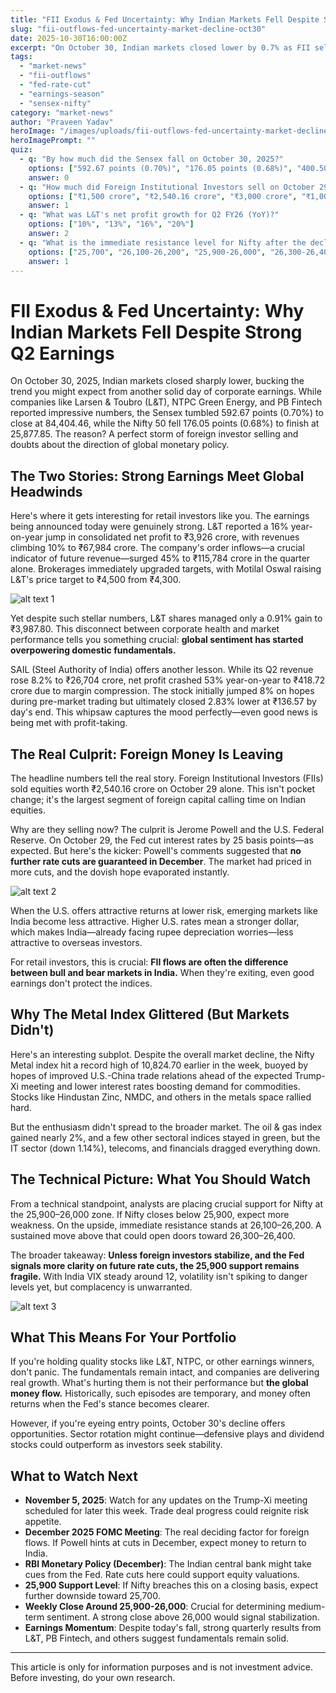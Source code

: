 ```yaml
---
title: "FII Exodus & Fed Uncertainty: Why Indian Markets Fell Despite Strong Q2 Earnings"
slug: "fii-outflows-fed-uncertainty-market-decline-oct30"
date: 2025-10-30T16:00:00Z
excerpt: "On October 30, Indian markets closed lower by 0.7% as FII selling and Fed's hawkish stance overshadowed strong earnings from L&T and other corporates. A deeper look at what spooked investors."
tags:
  - "market-news"
  - "fii-outflows"
  - "fed-rate-cut"
  - "earnings-season"
  - "sensex-nifty"
category: "market-news"
author: "Praveen Yadav"
heroImage: "/images/uploads/fii-outflows-fed-uncertainty-market-decline-oct30/hero-image.jpg"
heroImagePrompt: ""
quiz:
  - q: "By how much did the Sensex fall on October 30, 2025?"
    options: ["592.67 points (0.70%)", "176.05 points (0.68%)", "400.50 points (0.50%)", "700 points (0.85%)"]
    answer: 0
  - q: "How much did Foreign Institutional Investors sell on October 29?"
    options: ["₹1,500 crore", "₹2,540.16 crore", "₹3,000 crore", "₹1,000 crore"]
    answer: 1
  - q: "What was L&T's net profit growth for Q2 FY26 (YoY)?"
    options: ["10%", "13%", "16%", "20%"]
    answer: 2
  - q: "What is the immediate resistance level for Nifty after the decline?"
    options: ["25,700", "26,100-26,200", "25,900-26,000", "26,300-26,400"]
    answer: 1
---
```


# FII Exodus & Fed Uncertainty: Why Indian Markets Fell Despite Strong Q2 Earnings

On October 30, 2025, Indian markets closed sharply lower, bucking the trend you might expect from another solid day of corporate earnings. While companies like Larsen & Toubro (L&T), NTPC Green Energy, and PB Fintech reported impressive numbers, the Sensex tumbled 592.67 points (0.70%) to close at 84,404.46, while the Nifty 50 fell 176.05 points (0.68%) to finish at 25,877.85. The reason? A perfect storm of foreign investor selling and doubts about the direction of global monetary policy.

## The Two Stories: Strong Earnings Meet Global Headwinds

Here's where it gets interesting for retail investors like you. The earnings being announced today were genuinely strong. L&T reported a 16% year-on-year jump in consolidated net profit to ₹3,926 crore, with revenues climbing 10% to ₹67,984 crore. The company's order inflows—a crucial indicator of future revenue—surged 45% to ₹115,784 crore in the quarter alone. Brokerages immediately upgraded targets, with Motilal Oswal raising L&T's price target to ₹4,500 from ₹4,300.

![alt text 1](/images/uploads/fii-outflows-fed-uncertainty-market-decline-oct30/lt-earnings.png)

Yet despite such stellar numbers, L&T shares managed only a 0.91% gain to ₹3,987.80. This disconnect between corporate health and market performance tells you something crucial: **global sentiment has started overpowering domestic fundamentals.**

SAIL (Steel Authority of India) offers another lesson. While its Q2 revenue rose 8.2% to ₹26,704 crore, net profit crashed 53% year-on-year to ₹418.72 crore due to margin compression. The stock initially jumped 8% on hopes during pre-market trading but ultimately closed 2.83% lower at ₹136.57 by day's end. This whipsaw captures the mood perfectly—even good news is being met with profit-taking.

## The Real Culprit: Foreign Money Is Leaving

The headline numbers tell the real story. Foreign Institutional Investors (FIIs) sold equities worth ₹2,540.16 crore on October 29 alone. This isn't pocket change; it's the largest segment of foreign capital calling time on Indian equities.

Why are they selling now? The culprit is Jerome Powell and the U.S. Federal Reserve. On October 29, the Fed cut interest rates by 25 basis points—as expected. But here's the kicker: Powell's comments suggested that **no further rate cuts are guaranteed in December**. The market had priced in more cuts, and the dovish hope evaporated instantly.

![alt text 2](/images/uploads/fii-outflows-fed-uncertainty-market-decline-oct30/fii-outflows.png)

When the U.S. offers attractive returns at lower risk, emerging markets like India become less attractive. Higher U.S. rates mean a stronger dollar, which makes India—already facing rupee depreciation worries—less attractive to overseas investors.

For retail investors, this is crucial: **FII flows are often the difference between bull and bear markets in India.** When they're exiting, even good earnings don't protect the indices.

## Why The Metal Index Glittered (But Markets Didn't)

Here's an interesting subplot. Despite the overall market decline, the Nifty Metal index hit a record high of 10,824.70 earlier in the week, buoyed by hopes of improved U.S.-China trade relations ahead of the expected Trump-Xi meeting and lower interest rates boosting demand for commodities. Stocks like Hindustan Zinc, NMDC, and others in the metals space rallied hard.

But the enthusiasm didn't spread to the broader market. The oil & gas index gained nearly 2%, and a few other sectoral indices stayed in green, but the IT sector (down 1.14%), telecoms, and financials dragged everything down.

## The Technical Picture: What You Should Watch

From a technical standpoint, analysts are placing crucial support for Nifty at the 25,900–26,000 zone. If Nifty closes below 25,900, expect more weakness. On the upside, immediate resistance stands at 26,100–26,200. A sustained move above that could open doors toward 26,300–26,400.

The broader takeaway: **Unless foreign investors stabilize, and the Fed signals more clarity on future rate cuts, the 25,900 support remains fragile.** With India VIX steady around 12, volatility isn't spiking to danger levels yet, but complacency is unwarranted.

![alt text 3](/images/uploads/fii-outflows-fed-uncertainty-market-decline-oct30/market-decline.png)

## What This Means For Your Portfolio

If you're holding quality stocks like L&T, NTPC, or other earnings winners, don't panic. The fundamentals remain intact, and companies are delivering real growth. What's hurting them is not their performance but **the global money flow.** Historically, such episodes are temporary, and money often returns when the Fed's stance becomes clearer.

However, if you're eyeing entry points, October 30's decline offers opportunities. Sector rotation might continue—defensive plays and dividend stocks could outperform as investors seek stability.

## What to Watch Next

- **November 5, 2025**: Watch for any updates on the Trump-Xi meeting scheduled for later this week. Trade deal progress could reignite risk appetite.
- **December 2025 FOMC Meeting**: The real deciding factor for foreign flows. If Powell hints at cuts in December, expect money to return to India.
- **RBI Monetary Policy (December)**: The Indian central bank might take cues from the Fed. Rate cuts here could support equity valuations.
- **25,900 Support Level**: If Nifty breaches this on a closing basis, expect further downside toward 25,700.
- **Weekly Close Around 25,900-26,000**: Crucial for determining medium-term sentiment. A strong close above 26,000 would signal stabilization.
- **Earnings Momentum**: Despite today's fall, strong quarterly results from L&T, PB Fintech, and others suggest fundamentals remain solid.

---

This article is only for information purposes and is not investment advice. Before investing, do your own research.

<!-- End of English article body -->
